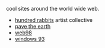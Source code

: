 
cool sites around the world wide web.

- [hundred rabbits](https://100r.co/site/home.html) artist collective
- [pave the earth](https://alt.pavethe.earth/)
- [web98](https://zigzag1001.github.io/web98/)
- [windows 93](https://www.windows93.net/)
